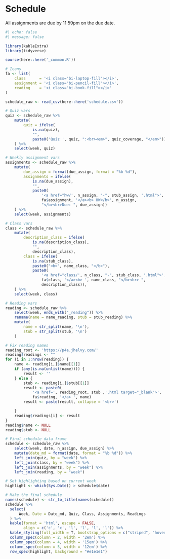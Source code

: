 # Schedule

All assignments are due by 11:59pm on the due date.

```r
#| echo: false
#| message: false

library(kableExtra)
library(tidyverse)

source(here::here('_common.R'))

# Icons
fa <- list(
    class      = '<i class="bi-laptop-fill"></i>',
    assignment = '<i class="bi-pencil-fill"></i>',
    reading    = '<i class="bi-book-fill"></i>'
)

schedule_raw <- read_csv(here::here('schedule.csv'))

# Quiz vars
quiz <- schedule_raw %>%
    mutate(
        quiz = ifelse(
            is.na(quiz),
            "",
            paste0('Quiz ', quiz, ":<br><em>", quiz_coverage, "</em>"))
    ) %>%
    select(week, quiz)

# Weekly assignment vars
assignments <- schedule_raw %>%
    mutate(
        due_assign = format(due_assign, format = "%b %d"),
        assignments = ifelse(
            is.na(due_assign),
            "",
            paste0(
                '<a href="hw/', n_assign, "-", stub_assign, '.html">',
                fa$assignment, '</a><b> HW</b>', n_assign,
                "</b><br>Due: ", due_assign))
    ) %>%
    select(week, assignments)

# Class vars
class <- schedule_raw %>%
    mutate(
        description_class = ifelse(
            is.na(description_class),
            "",
            description_class),
        class = ifelse(
            is.na(stub_class),
            paste0("<b>", name_class, "</b>"),
            paste0(
                '<a href="class/', n_class, "-", stub_class, '.html">',
                fa$class, '</a><b> ', name_class, "</b><br> ",
                description_class)),
    ) %>%
    select(week, class)

# Reading vars
reading <- schedule_raw %>%
    select(week, ends_with("_reading")) %>%
    rename(name = name_reading, stub = stub_reading) %>%
    mutate(
        name = str_split(name, '\n'),
        stub = str_split(stub, '\n')
    )

# Fix reading names
reading_root <- 'https://p4a.jhelvy.com/'
reading$readings <- ""
for (i in 1:nrow(reading)) {
    name <- reading[i,]$name[[1]]
    if (any(is.na(unlist(name)))) {
        result <- ''
    } else {
        stub <- reading[i,]$stub[[1]]
        result <- paste0(
            '<a href=', reading_root, stub ,'.html target="_blank">',
            fa$reading, '</a> ', name)
        result <- paste(result, collapse = '<br>')

    }
    reading$readings[i] <- result
}
reading$name <- NULL
reading$stub <- NULL

# Final schedule data frame
schedule <- schedule_raw %>%
    select(week, date, n_assign, due_assign) %>%
    mutate(date_md = format(date, format = "%b %d")) %>%
    left_join(quiz, by = "week") %>%
    left_join(class, by = "week") %>%
    left_join(assignments, by = "week") %>%
    left_join(reading, by = "week")

# Set highlighting based on current week
highlight <- which(Sys.Date() > schedule$date)

# Make the final schedule
names(schedule) <- str_to_title(names(schedule))
schedule %>%
  select(
      Week, Date = Date_md, Quiz, Class, Assignments, Readings
  ) %>%
  kable(format = 'html', escape = FALSE,
        align = c('c', 'c', 'l', 'l', 'l', 'l')) %>%
  kable_styling(full_width = T, bootstrap_options = c("striped", "hover")) %>%
  column_spec(column = 2, width = '2em') %>%
  column_spec(column = 4, width = '15em') %>% 
  column_spec(column = 5, width = '12em') %>% 
  row_spec(highlight, background = "#e1e1e1")
```
